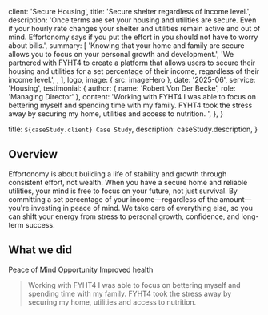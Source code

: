 
  client: 'Secure Housing',
  title: 'Secure shelter regardless of income level.',
  description:
    'Once terms are set your housing and utilities are secure. Even if your hourly rate changes your shelter and utilities remain active and out of mind. Effortonomy says if you put the effort in you should not have to worry about bills.',
  summary: [
    'Knowing that your home and family are secure allows you to focus on your personal growth and development.',
    'We partnered with FYHT4 to create a platform that allows users to secure their housing and utilities for a set percentage of their income, regardless of their income level.',
   ,
  ],
  logo,
  image: { src: imageHero },
  date: '2025-06',
  service: 'Housing',
  testimonial: {
    author: { name: 'Robert Von Der Becke', role: 'Managing Director' },
    content:
      'Working with FYHT4 I was able to focus on bettering myself and spending time with my family. FYHT4 took the stress away by securing my home, utilities and access to nutrition. ',
  },
}

  title: `${caseStudy.client} Case Study`,
  description: caseStudy.description,
}

## Overview

Effortonomy is about building a life of stability and growth through consistent effort, not wealth. When you have a secure home and reliable utilities, your mind is free to focus on your future, not just survival. By committing a set percentage of your income—regardless of the amount—you&apos;re investing in peace of mind. We take care of everything else, so you can shift your energy from stress to personal growth, confidence, and long-term success.

## What we did

<TagList>
  <TagListItem>Peace of Mind</TagListItem>
  <TagListItem>Opportunity</TagListItem>
  <TagListItem>Improved health</TagListItem>
</TagList>

<Blockquote
  author={{ name: 'Robert Von Der Becke', role: 'Father' }}
  image={{ src: imageDebraFiscal }}
>
  Working with FYHT4 I was able to focus on bettering myself and spending time with my family. FYHT4 took the stress away by securing my home, utilities and access to nutrition.
</Blockquote>

<StatList>
  <StatListItem value="25%" label="Higher Savings" />
  <StatListItem value="10x" label="Family time" />
  <StatListItem value="100%" label="Peace of Mind" />
  <StatListItem value="100%" label="Job Satisfaction" />
</StatList>
